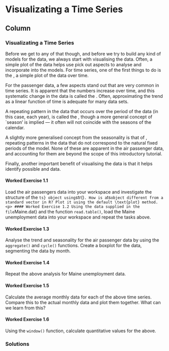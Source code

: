 Visualizating a Time Series {data-navmenu="Exercises"}
===================================================

Column {.tabset}
---------------------------------

### Visualizating a Time Series


Before we get to any of that though, and before we try to build any
kind of models for the data, we always start with visualising the
data. Often, a simple plot of the data helps use pick out aspects to
analyse and incorporate into the models. For time series, one of the
first things to do is the \emph{time plot}, a simple plot of the data
over time.

For the passenger data, a few aspects stand out that are very common
in time series. It is apparent that the numbers increase over time,
and this systematic change in the data is called the
\emph{trend}. Often, approximating the trend as a linear function of
time is adequate for many data sets.

A repeating pattern in the data that occurs over the period of the
data (in this case, each year), is called the
\emph{seasonal variation}, though a more general concept of `season'
is implied --- it often will not coincide with the seasons of the
calendar.

A slightly more generalised concept from the seasonality is that of
\emph{cycles}, repeating patterns in the data that do not correspond
to the natural fixed periods of the model. None of these are apparent
in the air passenger data, and accounting for them are beyond the
scope of this introductory tutorial.

Finally, another important benefit of visualising the data is that it
helps identify possible \emph{outliers} and \emph{erroneous} data.

<p>
#### Worked Exercise 1.1
Load the air passengers data into your workspace and investigate the
structure of the ``ts} object using ``str()``. How is a
``ts`` object different from a standard vector in R? Plot it
using the default \text{plot} method.
<p>
#### Worked Exercise 1.2
Using the data supplied in the file ``Maine.dat} and the
function ``read.table()``, load the Maine unemployment data into
your workspace and repeat the tasks above.
<p>
#### Worked Exercise 1.3
Analyse the trend and seasonality for the air passenger data by using
the ``aggregate()`` and ``cycle()`` functions. Create a
boxplot for the data, segmenting the data by month.
<p>
#### Worked Exercise 1.4
Repeat the above analysis for Maine unemployment data.
<p>
#### Worked Exercise 1.5
Calculate the average monthly data for each of the above time
series. Compare this to the actual monthly data and plot them
together. What can we learn from this?
<p>
#### Worked Exercise 1.6
Using the ``window()`` function, calculate quantitative values
for the above.

### Solutions

